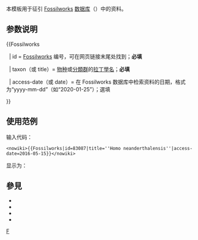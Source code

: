 {{Documentation subpage}}
本模板用于征引 [[Fossilworks]] [[数据库]]（{{url|http://www.fossilworks.org}}）中的资料。

==参数说明==
<nowiki>{{Fossilworks</nowiki>

&nbsp;&nbsp;<nowiki>| id = </nowiki>[[Fossilworks]] 编号，可在网页链接末尾处找到；'''必填'''

&nbsp;&nbsp;<nowiki>| taxon（或 title）= </nowiki>[[物种]]或[[分類群]]的[[學名|拉丁學名]]；'''必填'''

&nbsp;&nbsp;<nowiki>| access-date（或 date）= </nowiki>在 Fossilworks 数据库中检索资料的日期，格式为“yyyy-mm-dd”（如“2020-01-25”）；選填

<nowiki>}}</nowiki>

==使用范例==
输入代码：
<pre><nowiki>{{Fossilworks|id=83087|title=''Homo neanderthalensis''|access-date=2016-05-15}}</nowiki></pre>

显示为：

{{Fossilworks|id=83087|title=''Homo neanderthalensis''|access-date=2016-05-15}}

==參見==
* {{tl|FishDB}}
* {{tl|GBIF}}
* {{tl|IPNI}}
* {{tl|ITIS}}

<includeonly>
[[Category:引用模板|{{PAGENAME}}]]
[[Category:生物模板|{{PAGENAME}}]]
[[Category:生物数据库链接模板|F]]
</includeonly>